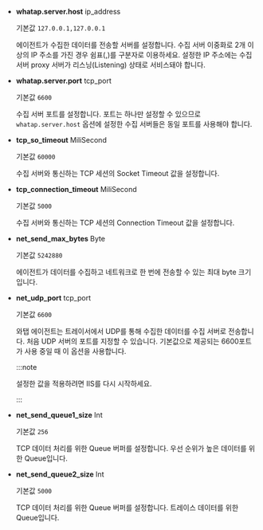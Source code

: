 * **whatap.server.host** <span class='type'>ip_address</span>

  기본값 `127.0.0.1,127.0.0.1`

  에이전트가 수집한 데이터를 전송할 서버를 설정합니다. 수집 서버 이중화로 2개 이상의 IP 주소를 가진 경우 쉼표(,)를 구분자로 이용하세요. 설정한 IP 주소에는 수집 서버 proxy 서버가 리스닝(Listening) 상태로 서비스돼야 합니다.

* **whatap.server.port** <span class='type'>tcp_port</span>

  기본값 `6600`
  
  수집 서버 포트를 설정합니다. 포트는 하나만 설정할 수 있으므로 `whatap.server.host` 옵션에 설정한 수집 서버들은 동일 포트를 사용해야 합니다.

* **tcp_so_timeout** <span class='type'>MiliSecond</span>

  기본값 `60000`

  수집 서버와 통신하는 TCP 세션의 Socket Timeout 값을 설정합니다.

* **tcp_connection_timeout** <span class='type'>MiliSecond</span>

  기본값 `5000`

  수집 서버와 통신하는 TCP 세션의 Connection Timeout 값을 설정합니다.

* **net_send_max_bytes** <span class='type'>Byte</span>

  기본값 `5242880`
  
  에이전트가 데이터를 수집하고 네트워크로 한 번에 전송할 수 있는 최대 byte 크기입니다.

* **net_udp_port** <span class='type'>tcp_port</span>

  기본값 `6600`

  와탭 에이전트는 트레이서에서 UDP를 통해 수집한 데이터를 수집 서버로 전송합니다. 처음 UDP 서버의 포트를 지정할 수 있습니다. 기본값으로 제공되는 6600포트가 사용 중일 때 이 옵션을 사용합니다.

  :::note

  설정한 값을 적용하려면 IIS를 다시 시작하세요.

  :::

* **net_send_queue1_size** <span class='type'>Int</span>

  기본값 `256`
  
  TCP 데이터 처리를 위한 Queue 버퍼를 설정합니다. 우선 순위가 높은 데이터를 위한 Queue입니다.

* **net_send_queue2_size** <span class='type'>Int</span>

  기본값 `5000`
  
  TCP 데이터 처리를 위한 Queue 버퍼를 설정합니다. 트레이스 데이터를 위한 Queue입니다.